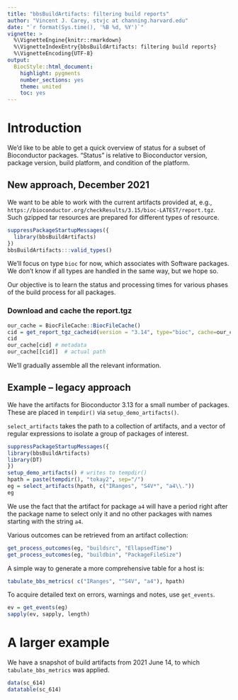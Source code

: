 ```yaml
---
title: "bbsBuildArtifacts: filtering build reports"
author: "Vincent J. Carey, stvjc at channing.harvard.edu"
date: "`r format(Sys.time(), '%B %d, %Y')`"
vignette: >
  %\VignetteEngine{knitr::rmarkdown}
  %\VignetteIndexEntry{bbsBuildArtifacts: filtering build reports}
  %\VignetteEncoding{UTF-8}
output:
  BiocStyle::html_document:
    highlight: pygments
    number_sections: yes
    theme: united
    toc: yes
---
```


# Introduction

We'd like to be able to get a quick overview of status for a
subset of Bioconductor packages.  "Status" is relative to
Bioconductor version, package version, build platform, and
condition of the platform.

## New approach, December 2021

We want to be able to work with the current artifacts provided
at, e.g., `https://bioconductor.org/checkResults/3.15/bioc-LATEST/report.tgz`.
Such gzipped tar resources are prepared for different types
of resource.

```r
suppressPackageStartupMessages({
  library(bbsBuildArtifacts)
})
bbsBuildArtifacts:::valid_types()
```

We'll focus on type `bioc` for now, which associates with Software packages.
We don't know if all types are handled in the same way, but we hope so.

Our objective is to learn the status and processing times for
various phases of the build process for all packages.

### Download and cache the report.tgz

```r
our_cache = BiocFileCache::BiocFileCache()
cid = get_report_tgz_cacheid(version = "3.14", type="bioc", cache=our_cache)
cid
our_cache[cid] # metadata
our_cache[[cid]]  # actual path
```

We'll gradually assemble all the relevant information.

## Example -- legacy approach

We have the artifacts for Bioconductor 3.13 for a small
number of packages.  These are placed in `tempdir()`
via `setup_demo_artifacts()`.

`select_artifacts` takes the path to a collection
of artifacts, and a vector of regular expressions to
isolate a group of packages of interest.

```r
suppressPackageStartupMessages({
library(bbsBuildArtifacts)
library(DT)
})
setup_demo_artifacts() # writes to tempdir()
hpath = paste(tempdir(), "tokay2", sep="/")
eg = select_artifacts(hpath, c("IRanges", "S4V*", "a4\\."))
eg
```
We use the fact that the artifact for package `a4` will 
have a period right after the package name to select only
it and no other packages with names starting with the string `a4`.

Various outcomes can be retrieved from an artifact collection:
```r
get_process_outcomes(eg, "buildsrc", "EllapsedTime")
get_process_outcomes(eg, "buildbin", "PackageFileSize")
```

A simple way to generate a more comprehensive table for a host is:
```r
tabulate_bbs_metrics( c("IRanges", "^S4V", "a4"), hpath)
```

To acquire detailed text on errors, warnings and notes, use `get_events`.

```r
ev = get_events(eg)
sapply(ev, sapply, length)
```

# A larger example

We have a snapshot of build artifacts from 2021 June 14, to which
`tabulate_bbs_metrics` was applied.

```r
data(sc_614)
datatable(sc_614)
```
